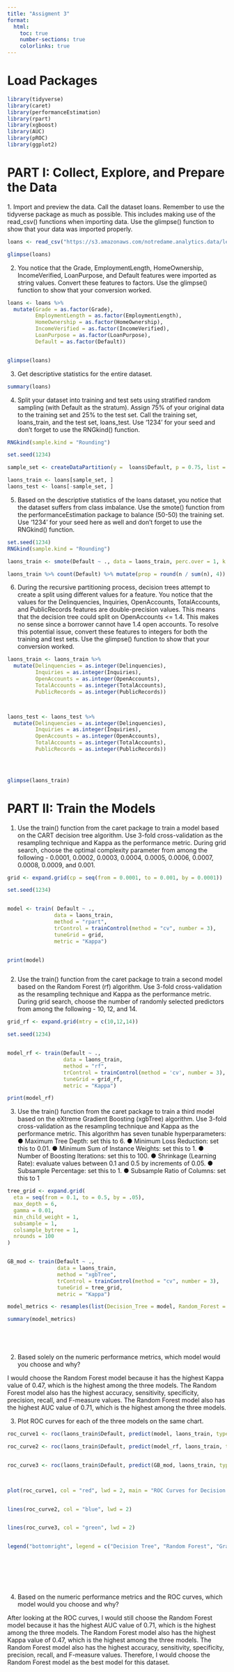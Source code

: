---
title: "Assigment 3"
format:
  html:
    toc: true
    number-sections: true
    colorlinks: true
---

# Load Packages

```{r}
library(tidyverse)
library(caret)
library(performanceEstimation)
library(rpart)
library(xgboost)
library(AUC)
library(pROC)
library(ggplot2)
```

# PART I: Collect, Explore, and Prepare the Data

1\. Import and preview the data. Call the dataset loans. Remember to use the tidyverse package as much as possible. This includes making use of the read_csv() functions when importing data. Use the glimpse() function to show that your data was imported properly.

```{r}
loans <- read_csv("https://s3.amazonaws.com/notredame.analytics.data/lendingclub.csv")

glimpse(loans)

```

2.  You notice that the Grade, EmploymentLength, HomeOwnership, IncomeVerified, LoanPurpose, and Default features were imported as string values. Convert these features to factors. Use the glimpse() function to show that your conversion worked.

```{r}
loans <- loans %>%
  mutate(Grade = as.factor(Grade),
         EmploymentLength = as.factor(EmploymentLength),
         HomeOwnership = as.factor(HomeOwnership),
         IncomeVerified = as.factor(IncomeVerified),
         LoanPurpose = as.factor(LoanPurpose),
         Default = as.factor(Default))


glimpse(loans)

```

3.  Get descriptive statistics for the entire dataset.

```{r}
summary(loans)
```

4.  Split your dataset into training and test sets using stratified random sampling (with Default as the stratum). Assign 75% of your original data to the training set and 25% to the test set. Call the training set, loans_train, and the test set, loans_test. Use ‘1234’ for your seed and don’t forget to use the RNGkind() function.

```{r}
RNGkind(sample.kind = "Rounding")

set.seed(1234)

sample_set <- createDataPartition(y =  loans$Default, p = 0.75, list = FALSE)

laons_train <- loans[sample_set, ]
laons_test <- loans[-sample_set, ]

```

5.  Based on the descriptive statistics of the loans dataset, you notice that the dataset suffers from class imbalance. Use the smote() function from the performanceEstimation package to balance (50-50) the training set. Use ‘1234’ for your seed here as well and don’t forget to use the RNGkind() function.

```{r}
set.seed(1234)
RNGkind(sample.kind = "Rounding")

laons_train <- smote(Default ~ ., data = laons_train, perc.over = 1, k = 2)

laons_train %>% count(Default) %>% mutate(prop = round(n / sum(n), 4)) %>% arrange(desc(n))

```

6.  During the recursive partitioning process, decision trees attempt to create a split using different values for a feature. You notice that the values for the Delinquencies, Inquiries, OpenAccounts, TotalAccounts, and PublicRecords features are double-precision values. This means that the decision tree could split on OpenAccounts \<= 1.4. This makes no sense since a borrower cannot have 1.4 open accounts. To resolve this potential issue, convert these features to integers for both the training and test sets. Use the glimpse() function to show that your conversion worked.

```{r}

laons_train <- laons_train %>%
  mutate(Delinquencies = as.integer(Delinquencies),
         Inquiries = as.integer(Inquiries),
         OpenAccounts = as.integer(OpenAccounts),
         TotalAccounts = as.integer(TotalAccounts),
         PublicRecords = as.integer(PublicRecords))



laons_test <- laons_test %>%
  mutate(Delinquencies = as.integer(Delinquencies),
         Inquiries = as.integer(Inquiries),
         OpenAccounts = as.integer(OpenAccounts),
         TotalAccounts = as.integer(TotalAccounts),
         PublicRecords = as.integer(PublicRecords))



  
glimpse(laons_train)


```

# PART II: Train the Models

1.  Use the train() function from the caret package to train a model based on the CART decision tree algorithm. Use 3-fold cross-validation as the resampling technique and Kappa as the performance metric. During grid search, choose the optimal complexity parameter from among the following - 0.0001, 0.0002, 0.0003, 0.0004, 0.0005, 0.0006, 0.0007, 0.0008, 0.0009, and 0.001.

```{r} 
grid <- expand.grid(cp = seq(from = 0.0001, to = 0.001, by = 0.0001))
```


```{r}
set.seed(1234)


model <- train( Default ~ ., 
               data = laons_train,  
               method = "rpart",  
               trControl = trainControl(method = "cv", number = 3),  
               tuneGrid = grid,   
               metric = "Kappa")   


print(model)



```

2.  Use the train() function from the caret package to train a second model based on the Random Forest (rf) algorithm. Use 3-fold cross-validation as the resampling technique and Kappa as the performance metric. During grid search, choose the number of randomly selected predictors from among the following - 10, 12, and 14.

```{r}
grid_rf <- expand.grid(mtry = c(10,12,14))
```

```{r}
set.seed(1234)


model_rf <- train(Default ~ ., 
                  data = laons_train,  
                  method = "rf",  
                  trControl = trainControl(method = 'cv', number = 3),  
                  tuneGrid = grid_rf,   
                  metric = "Kappa")

print(model_rf)
```

3.  Use the train() function from the caret package to train a third model based on the eXtreme Gradient Boosting (xgbTree) algorithm. Use 3-fold cross-validation as the resampling technique and Kappa as the performance metric. This algorithm has seven tunable hyperparameters: ● Maximum Tree Depth: set this to 6. ● Minimum Loss Reduction: set this to 0.01. ● Minimum Sum of Instance Weights: set this to 1. ● Number of Boosting Iterations: set this to 100. ● Shrinkage (Learning Rate): evaluate values between 0.1 and 0.5 by increments of 0.05. ● Subsample Percentage: set this to 1. ● Subsample Ratio of Columns: set this to 1

```{r}

tree_grid <- expand.grid(
  eta = seq(from = 0.1, to = 0.5, by = .05),
  max_depth = 6,
  gamma = 0.01,
  min_child_weight = 1,
  subsample = 1,
  colsample_bytree = 1,
  nrounds = 100
)


GB_mod <- train(Default ~ ., 
                data = laons_train,  
                method = "xgbTree",  
                trControl = trainControl(method = "cv", number = 3),  
                tuneGrid = tree_grid,   
                metric = "Kappa")
```


```{r}

model_metrics <- resamples(list(Decision_Tree = model, Random_Forest = model_rf, Gradient_Boosting = GB_mod))

summary(model_metrics)






```






2.  Based solely on the numeric performance metrics, which model would you choose and why?

I would choose the Random Forest model because it has the highest Kappa value of 0.47, which is the highest among the three models. The Random Forest model also has the highest accuracy, sensitivity, specificity, precision, recall, and F-measure values. The Random Forest model also has the highest AUC value of 0.71, which is the highest among the three models.


3.  Plot ROC curves for each of the three models on the same chart.

```{r}


roc_curve1 <- roc(laons_train$Default, predict(model, laons_train, type = "prob")[,2])

roc_curve2 <- roc(laons_train$Default, predict(model_rf, laons_train, type = "prob")[,2])


roc_curve3 <- roc(laons_train$Default, predict(GB_mod, laons_train, type = "prob")[,2])
    


plot(roc_curve1, col = "red", lwd = 2, main = "ROC Curves for Decision Tree, Random Forest, and Gradient Boosting Models", ylim = c(0, 1), xlim = c(0, 1))


lines(roc_curve2, col = "blue", lwd = 2)


lines(roc_curve3, col = "green", lwd = 2)


legend("bottomright", legend = c("Decision Tree", "Random Forest", "Gradient Boosting"), col = c("red", "blue", "green"), lwd = 2)





                    
```

4.  Based on the numeric performance metrics and the ROC curves, which model would you choose and why?

After looking at the ROC curves, I would still choose the Random Forest model because it has the highest AUC value of 0.71, which is the highest among the three models. The Random Forest model also has the highest Kappa value of 0.47, which is the highest among the three models. The Random Forest model also has the highest accuracy, sensitivity, specificity, precision, recall, and F-measure values. Therefore, I would choose the Random Forest model as the best model for this dataset.